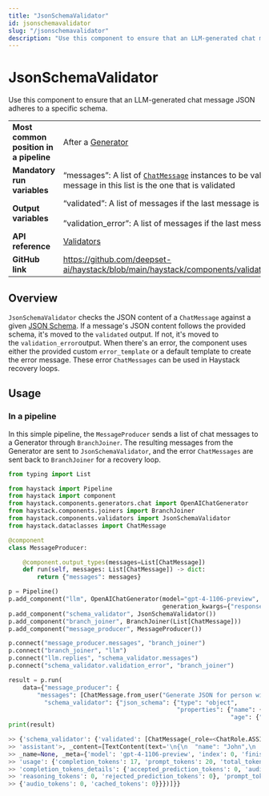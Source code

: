 ```yaml
---
title: "JsonSchemaValidator"
id: jsonschemavalidator
slug: "/jsonschemavalidator"
description: "Use this component to ensure that an LLM-generated chat message JSON adheres to a specific schema."
---
```


# JsonSchemaValidator

Use this component to ensure that an LLM-generated chat message JSON adheres to a specific schema.

|  |  |
| --- | --- |
| **Most common position in a pipeline** | After a [Generator](../generators.mdx) |
| **Mandatory run variables** | “messages”: A list of [`ChatMessage`](../../concepts/data-classes/chatmessage.mdx)  instances to be validated – the last message in this list is the one that is validated |
| **Output variables** | “validated”: A list of messages if the last message is valid  <br /> <br />”validation_error”: A list of messages if the last message is invalid |
| **API reference** | [Validators](/reference/validators-api) |
| **GitHub link** | https://github.com/deepset-ai/haystack/blob/main/haystack/components/validators/json_schema.py |

## Overview

`JsonSchemaValidator` checks the JSON content of a `ChatMessage` against a given [JSON Schema](https://json-schema.org/). If a message's JSON content follows the provided schema, it's moved to the `validated` output. If not, it's moved to the `validation_error`output. When there's an error, the component uses either the provided custom `error_template` or a default template to create the error message. These error `ChatMessages` can be used in Haystack recovery loops.

## Usage

### In a pipeline

In this simple pipeline, the `MessageProducer` sends a list of chat messages to a Generator through `BranchJoiner`. The resulting messages from the Generator are sent to `JsonSchemaValidator`, and the error `ChatMessages` are sent back to `BranchJoiner` for a recovery loop.

```python
from typing import List

from haystack import Pipeline
from haystack import component
from haystack.components.generators.chat import OpenAIChatGenerator
from haystack.components.joiners import BranchJoiner
from haystack.components.validators import JsonSchemaValidator
from haystack.dataclasses import ChatMessage

@component
class MessageProducer:

    @component.output_types(messages=List[ChatMessage])
    def run(self, messages: List[ChatMessage]) -> dict:
        return {"messages": messages}

p = Pipeline()
p.add_component("llm", OpenAIChatGenerator(model="gpt-4-1106-preview",
                                           generation_kwargs={"response_format": {"type": "json_object"}}))
p.add_component("schema_validator", JsonSchemaValidator())
p.add_component("branch_joiner", BranchJoiner(List[ChatMessage]))
p.add_component("message_producer", MessageProducer())

p.connect("message_producer.messages", "branch_joiner")
p.connect("branch_joiner", "llm")
p.connect("llm.replies", "schema_validator.messages")
p.connect("schema_validator.validation_error", "branch_joiner")

result = p.run(
    data={"message_producer": {
        "messages": [ChatMessage.from_user("Generate JSON for person with name 'John' and age 30")]},
          "schema_validator": {"json_schema": {"type": "object",
                                               "properties": {"name": {"type": "string"},
                                                              "age": {"type": "integer"}}}}})
print(result)

>> {'schema_validator': {'validated': [ChatMessage(_role=<ChatRole.ASSISTANT:
>> 'assistant'>, _content=[TextContent(text='\n{\n  "name": "John",\n  "age": 30\n}')],
>> _name=None, _meta={'model': 'gpt-4-1106-preview', 'index': 0, 'finish_reason': 'stop',
>> 'usage': {'completion_tokens': 17, 'prompt_tokens': 20, 'total_tokens': 37,
>> 'completion_tokens_details': {'accepted_prediction_tokens': 0, 'audio_tokens': 0,
>> 'reasoning_tokens': 0, 'rejected_prediction_tokens': 0}, 'prompt_tokens_details':
>> {'audio_tokens': 0, 'cached_tokens': 0}}})]}}
```
